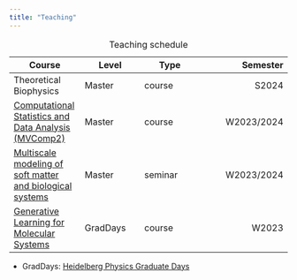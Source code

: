 ```yaml
---
title: "Teaching"
---
```


| Course | Level | Type | Semester |
|--------|-------|-------|---------:|
| Theoretical Biophysics | Master | course | S2024 |
| [Computational Statistics and Data Analysis (MVComp2)](https://mvcomp2-w2324.tristanbereau.com/) | Master | course | W2023/2024 |
| [Multiscale modeling of soft matter and biological systems](https://uebungen.physik.uni-heidelberg.de/vorlesung/20232/1767) | Master | seminar | W2023/2024 |
| [Generative Learning for Molecular Systems](https://gen-learn-mol-sys23.tristanbereau.com/) | GradDays | course | W2023 |

: Teaching schedule

- GradDays: [Heidelberg Physics Graduate Days](https://www.physik.uni-heidelberg.de/graddays/?lang=en)
